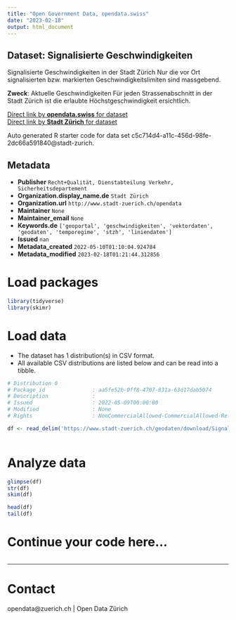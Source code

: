 ```yaml
---
title: "Open Government Data, opendata.swiss"
date: "2023-02-18"
output: html_document
---
```


## Dataset: Signalisierte Geschwindigkeiten

Signalisierte Geschwindigkeiten in der Stadt Zürich
Nur die vor Ort signalisierten bzw. markierten Geschwindigkeitslimiten sind massgebend.

**Zweck**: Aktuelle Geschwindigkeiten
Für jeden Strassenabschnitt in der Stadt Zürich ist die erlaubte Höchstgeschwindigkeit ersichtlich.

[Direct link by **opendata.swiss** for dataset](https://opendata.swiss/de/dataset/signalisierte-geschwindigkeiten)<br>
[Direct link by **Stadt Zürich** for dataset](https://data.stadt-zuerich.ch/dataset/geo_signalisierte_geschwindigkeiten)

Auto generated R starter code for data set c5c714d4-a11c-456d-98fe-2dc66a591840@stadt-zurich.

## Metadata

- **Publisher** `Recht+Qualität, Dienstabteilung Verkehr, Sicherheitsdepartement`
- **Organization.display_name.de** `Stadt Zürich`
- **Organization.url** `http://www.stadt-zuerich.ch/opendata`
- **Maintainer** `None`
- **Maintainer_email** `None`
- **Keywords.de** `['geoportal', 'geschwindigkeiten', 'vektordaten', 'geodaten', 'temporegime', 'stzh', 'liniendaten']`
- **Issued** `nan`
- **Metadata_created** `2022-05-10T01:10:04.924784`
- **Metadata_modified** `2023-02-18T01:21:44.312856`


# Load packages

```r

library(tidyverse)
library(skimr)

```

# Load data

-   The dataset has 1 distribution(s) in CSV format.
-   All available CSV distributions are listed below and can be read into a tibble.

```r

# Distribution 0
# Package_id               : aa5fe52b-0ff8-4707-831a-63d17dab5074
# Description              : 
# Issued                   : 2022-05-09T00:00:00
# Modified                 : None
# Rights                   : NonCommercialAllowed-CommercialAllowed-ReferenceNotRequired

df <- read_delim('https://www.stadt-zuerich.ch/geodaten/download/Signalisierte_Geschwindigkeiten?format=10008')



```

# Analyze data

```r

glimpse(df)
str(df)
skim(df)

head(df)
tail(df)

```

# Continue your code here...

```r

```

------------------------------------------------------------------------

# Contact

opendata@zuerich.ch | Open Data Zürich
